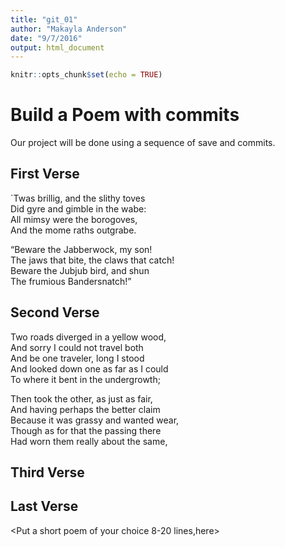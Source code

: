 ---
title: "git_01"
author: "Makayla Anderson"
date: "9/7/2016"
output: html_document
---

```{r setup, include=FALSE}
knitr::opts_chunk$set(echo = TRUE)
```
# Build a Poem with commits
Our project will be done using a sequence of save and commits.

## First Verse 
<Put the first two verses of Jabberwocky by Lewis Carrol in this section>
`Twas brillig, and the slithy toves  
   Did gyre and gimble in the wabe:   
 All mimsy were the borogoves,  
   And the mome raths outgrabe.  
   
   
   "Beware the Jabberwock, my son!  
   The jaws that bite, the claws that catch!  
 Beware the Jubjub bird, and shun  
   The frumious Bandersnatch!"  
   
## Second Verse
<Put the first two verses of The Road Not Taken by Robert Frost here>
Two roads diverged in a yellow wood,  
And sorry I could not travel both  
And be one traveler, long I stood  
And looked down one as far as I could  
To where it bent in the undergrowth;   



Then took the other, as just as fair,  
And having perhaps the better claim  
Because it was grassy and wanted wear,  
Though as for that the passing there  
Had worn them really about the same,  

## Third Verse
<Put the first two verses of The Walrus and the Carpenter here>

## Last Verse
<Put a short poem of your choice 8-20 lines,here>
